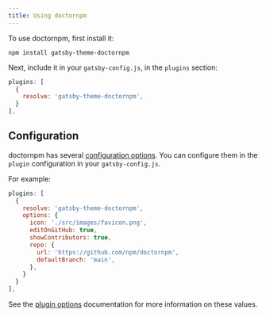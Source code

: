 ```yaml
---
title: Using doctornpm
---
```


To use doctornpm, first install it:

```
npm install gatsby-theme-doctornpm
```

Next, include it in your `gatsby-config.js`, in the `plugins` section:

```javascript
plugins: [
  {
    resolve: 'gatsby-theme-doctornpm',
  }
],
```

## Configuration

doctornpm has several [configuration options](/configuration).
You can configure them in the `plugin` configuration in your
`gatsby-config.js`.

For example:

```javascript
plugins: [
  {
    resolve: 'gatsby-theme-doctornpm',
    options: {
      icon: './src/images/favicon.png',
      editOnGitHub: true,
      showContributors: true,
      repo: {
        url: 'https://github.com/npm/doctornpm',
        defaultBranch: 'main',
      },
    }
  }
],
```

See the [plugin options](/configuration/plugin) documentation for more 
information on these values.
